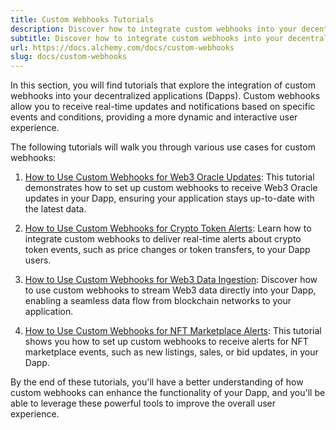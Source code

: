 ```yaml
---
title: Custom Webhooks Tutorials
description: Discover how to integrate custom webhooks into your decentralized applications (Dapps), covering Web3 Oracle updates, crypto token alerts, data ingestion, and NFT marketplace alerts.
subtitle: Discover how to integrate custom webhooks into your decentralized applications (Dapps), covering Web3 Oracle updates, crypto token alerts, data ingestion, and NFT marketplace alerts.
url: https://docs.alchemy.com/docs/custom-webhooks
slug: docs/custom-webhooks
---
```


In this section, you will find tutorials that explore the integration of custom webhooks into your decentralized applications (Dapps). Custom webhooks allow you to receive real-time updates and notifications based on specific events and conditions, providing a more dynamic and interactive user experience.

The following tutorials will walk you through various use cases for custom webhooks:

1. [How to Use Custom Webhooks for Web3 Oracle Updates](/docs/how-to-use-custom-webhooks-for-web3-oracle-updates): This tutorial demonstrates how to set up custom webhooks to receive Web3 Oracle updates in your Dapp, ensuring your application stays up-to-date with the latest data.

2. [How to Use Custom Webhooks for Crypto Token Alerts](/docs/how-to-use-custom-webhooks-for-crypto-token-alerts): Learn how to integrate custom webhooks to deliver real-time alerts about crypto token events, such as price changes or token transfers, to your Dapp users.

3. [How to Use Custom Webhooks for Web3 Data Ingestion](/docs/how-to-use-custom-webhooks-for-web3-data-ingestion): Discover how to use custom webhooks to stream Web3 data directly into your Dapp, enabling a seamless data flow from blockchain networks to your application.

4. [How to Use Custom Webhooks for NFT Marketplace Alerts](/docs/how-to-use-custom-webhooks-for-nft-marketplace-alerts): This tutorial shows you how to set up custom webhooks to receive alerts for NFT marketplace events, such as new listings, sales, or bid updates, in your Dapp.

By the end of these tutorials, you'll have a better understanding of how custom webhooks can enhance the functionality of your Dapp, and you'll be able to leverage these powerful tools to improve the overall user experience.
